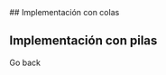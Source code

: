 
<WeekLayout h1_title='Pilas & Colas'>
  ## Implementación con colas

  <EnterpriseListQueue client:load />

  ## Implementación con pilas

  <EnterpriseListStack client:load />

  <Dialog title='Ejercicio Propuesto'>
    Construya la solución del siguiente aplicativo usando Pilas y Colas. Su programa también tendrá la opción de consultar, actualizar y eliminar registros.
    Construya un aplicativo que permita guardar en una lista la información: Nombres, Apellido Paterno, Apellido Materno, Sueldo base, Ventas realizadas, Estado civil, Número de Hijos y Sueldo Neto.

    El programa debe calcular para cada empleado el sueldo neto mediante la relación siguiente:

    `Sueldo Neto = Sueldo base + Comisión por ventas - Descuento por seguro - Descuento por impuesto`

    Donde: la comisión por ventas es el 5% de las ventas realizadas.
    El descuento por seguro se obtiene como sigue:

    - Si el empleado es soltero el descuento es de S/. 100.
    - Si el empleado es casado sin hijos el descuento es de S/. 120.
    - Si el empleado es casado con hijos el descuento es de S/. 50 + S/. 70 por cada hijo.

    Suponga que llamamos TA a la suma del Sueldo base + comisión por ventas, entonces el Descuento por el Impuesto (DI) se obtiene como sigue:

    | Rango del TA | Monto de DI |
    | ------------ | ----------- |
    | 0 a 1500     | 0           |
    | 1500 a 2300  | 3% del TA   |
    | 2301 a 3000  | 4% del TA   |
    | 3001 a más   | 6% del TA   |

    El programa debe mostrar el monto total que la empresa debe pagar por concepto de sueldos, el monto total por comisiones de ventas, el monto total de los descuentos por impuesto y por seguro.
  </Dialog>

  <EnterpriseListProposedExercise client:load />

  <Link back>Go back</Link>
</WeekLayout>
